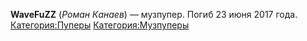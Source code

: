 {{Инфобокс для пуперов
|title2=WaveFuZZ
|другие_ники=
|image3=
|сферы_творчества=RYTPMV
|год_начала=
|image4=
|имя_фамилия=Роман Канаев
|дата_рождения=Пример
|место_проживания=Пример
|ссылки=[https://www.youtube.com/channel/UCQ0hDNwxz_orFUAtV6t1EaA WaveFuZZ], [https://www.youtube.com/channel/UCsRuJSVxoi6cYnMCOaIvMvw FuZZalt]
}}

'''WaveFuZZ''' (''Роман Канаев'') — музпупер. Погиб 23 июня 2017 года.
[[Категория:Пуперы]]
[[Категория:Музпуперы]]